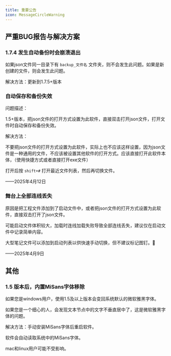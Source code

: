 ```yaml
---
title: 重要公告
icon: MessageCircleWarning
---
```


## 严重BUG报告与解决方案

### 1.7.4 发生自动备份时会崩溃退出

如果json文件同一目录下有 `backup_文件名` 文件夹，则不会发生此问题。如果是新创建的文件，则会发生此问题。


<Callout>
解决方法：更新到1.7.5+版本
</Callout>

### 自动保存和备份失效

<Callout>
问题描述：

1.5+版本，把json文件的打开方式设置为此软件，直接双击打开json文件，打开文件时自动保存和备份失效。

</Callout>
<Callout>
解决方法：

不要把json文件的打开方式设置为此软件，实际上也不应该这样设置，因为json文件是一种通用的文件，不应该被设置其他软件的打开方式。应该直接打开此软件本体，（使用快捷方式或者直接打开exe文件）

打开后按 `shift+#` 打开最近文件列表，然后再切换文件。

——2025年4月12日
</Callout>
### 舞台上全部连线丢失

<Callout>
原因是把工程文件添加到了启动文件中，或者把json文件的打开方式设置为此软件，直接双击打开了json文件。

可能启动文件体积较大，加载时连线加载失败导致全部连线丢失，建议仅在启动文件中记录简单内容。

大型笔记文件可以添加到启动列表以供快速手动切换，但不建议标记图钉。📌

——2025年4月9日
</Callout>

## 其他

### 1.5 版本后，内置MiSans字体移除

如果您是windows用户，使用1.5及以上版本会变回系统默认的微软雅黑字体。

如果您是一个细心的人，会发现文本节点中的文字不垂直居中了，这是微软雅黑字体的问题。

解决方法：手动安装MiSans字体后重启软件。

软件会自动读取系统中的MiSans字体。

mac和linux用户可能不受影响。

